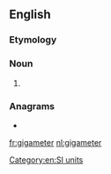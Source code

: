 {{also|giga-meter}}
==English==

===Etymology===
{{prefix|en|giga|meter}}

===Noun===
{{en-noun}}

# {{standard spelling of|from=US|gigametre|lang=en}}

===Anagrams===
* {{l|en|gigametre}}

[[Category:en:SI units]]

[[fr:gigameter]]
[[nl:gigameter]]